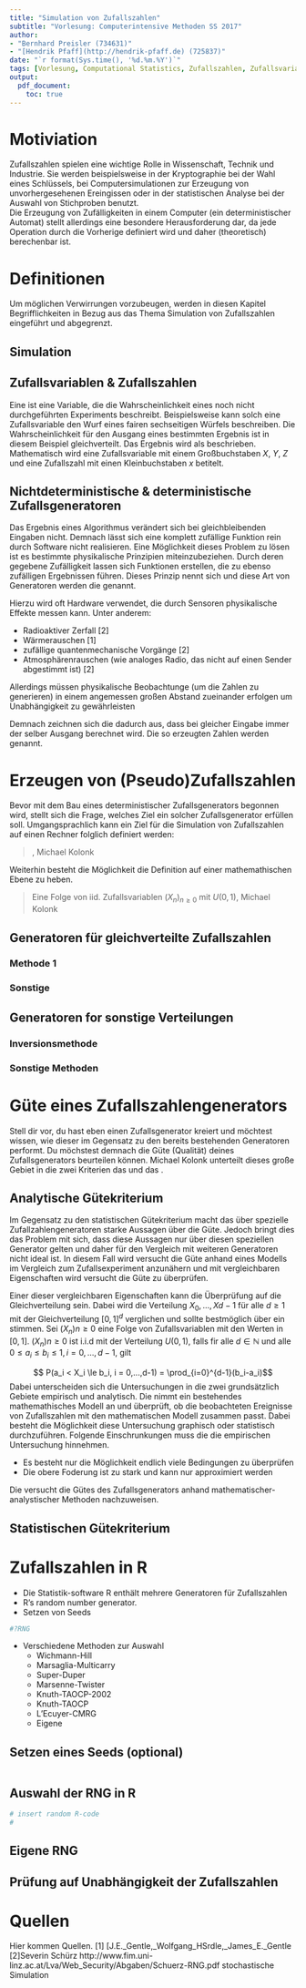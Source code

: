 ```yaml
---
title: "Simulation von Zufallszahlen"
subtitle: "Vorlesung: Computerintensive Methoden SS 2017"
author: 
- "Bernhard Preisler (734631)"
- "[Hendrik Pfaff](http://hendrik-pfaff.de) (725837)"
date: "`r format(Sys.time(), '%d.%m.%Y')`"
tags: [Vorlesung, Computational Statistics, Zufallszahlen, Zufallsvariablen, Simulation]
output:
  pdf_document:
    toc: true
---
```


\newpage
# Motiviation
Zufallszahlen spielen eine wichtige Rolle in Wissenschaft, Technik und Industrie. Sie werden beispielsweise in der Kryptographie bei der Wahl eines Schlüssels, bei Computersimulationen zur Erzeugung von unvorhergesehenen Ereingissen oder in der statistischen Analyse bei der Auswahl von Stichproben benutzt.  
Die Erzeugung von Zufälligkeiten in einem Computer (ein deterministischer Automat) stellt allerdings eine besondere Herausforderung dar, da jede Operation durch die Vorherige definiert wird und daher (theoretisch) berechenbar ist.

# Definitionen
Um möglichen Verwirrungen vorzubeugen, werden in diesen Kapitel Begrifflichkeiten in Bezug aus das Thema Simulation von Zufallszahlen eingeführt und abgegrenzt.

## Simulation

## Zufallsvariablen \& Zufallszahlen
Eine \textbf{Zufallsvariable} ist eine Variable, die die Wahrscheinlichkeit eines noch nicht durchgeführten Experiments beschreibt. Beispielsweise kann solch eine Zufallsvariable den Wurf eines fairen sechseitigen Würfels beschreiben. Die Wahrscheinlichkeit für den Ausgang eines bestimmten Ergebnis ist in diesem Beispiel gleichverteilt. Das Ergebnis wird als \textbf{Zufallszahl} beschrieben. Mathematisch wird eine Zufallsvariable mit einem Großbuchstaben $X$, $Y$, $Z$ und eine Zufallszahl mit einen Kleinbuchstaben $x$ betitelt.

## Nichtdeterministische \& deterministische Zufallsgeneratoren
Das Ergebnis eines Algorithmus verändert sich bei gleichbleibenden Eingaben nicht. Demnach lässt sich eine komplett zufällige Funktion rein durch Software nicht realisieren. Eine Möglichkeit dieses Problem zu lösen ist es bestimmte physikalische Prinzipien miteinzubeziehen. Durch deren gegebene Zufälligkeit lassen sich Funktionen erstellen, die zu ebenso zufälligen Ergebnissen führen. Dieses Prinzip nennt sich \emph{Nichtdeterminismus} und diese Art von Generatoren werden die \textbf{nichtdeterministische Zufallsgenerator} genannt.\newline

Hierzu wird oft Hardware verwendet, die durch Sensoren physikalische Effekte messen kann. Unter anderem: 

* Radioaktiver Zerfall [2]
* Wärmerauschen [1]
* zufällige quantenmechanische Vorgänge [2]
* Atmosphärenrauschen (wie analoges Radio, das nicht auf einen Sender abgestimmt ist) [2]

\begin{figure}[ht]
	\centering
  \includegraphics[width=100px, height=100px]{img/FST-01_board.png}
	\caption {Der Flying Stone Technology FST-01 erzeugt echte Zufallszahlen aus dem Rauschen bei der Analog-Digital Signalumwandlung.}
	\label{fig2}
\end{figure}

Allerdings müssen physikalische Beobachtunge (um die Zahlen zu generieren) in einem angemessen großen Abstand zueinander erfolgen um Unabhängigkeit zu gewährleisten

Demnach zeichnen sich die \textbf{deterministischen Zufallsgeneratoren} dadurch aus, dass bei gleicher Eingabe immer der selber Ausgang berechnet wird. Die so erzeugten Zahlen werden \textbf{Pseudozufallszahlen} genannt.

# Erzeugen von (Pseudo)Zufallszahlen

Bevor mit dem Bau eines deterministischer Zufallsgenerators begonnen wird, stellt sich die Frage, welches Ziel ein solcher Zufallsgenerator erfüllen soll. Umgangsprachlich kann ein Ziel für die Simulation von Zufallszahlen auf einen Rechner folglich definiert werden:

> \textbf{"... ein auf einem Rechner ablauffähiges Zufallsexperiment zu erhalten, ..."}, Michael Kolonk

Weiterhin besteht die Möglichkeit die Definition auf einer mathemathischen Ebene zu heben.

> Eine Folge von iid. Zufallsvariablen $(X_n)_{n\geq0}$ mit $U(0,1)$, Michael Kolonk

## Generatoren für gleichverteilte Zufallszahlen

### Methode 1

### Sonstige

## Generatoren for sonstige Verteilungen

### Inversionsmethode

### Sonstige Methoden


# Güte eines Zufallszahlengenerators
Stell dir vor, du hast eben einen Zufallsgenerator kreiert und möchtest wissen, wie dieser im Gegensatz zu den bereits bestehenden Generatoren performt. Du möchstest demnach die Güte (Qualität) deines Zufallsgenerators beurteilen können. Michael Kolonk unterteilt dieses große Gebiet in die zwei Kriterien das \textbf{analytische Gütekriterium} und das \textbf{statistische Gütekriterium}.

## Analytische Gütekriterium
Im Gegensatz zu den statistischen Gütekriterium macht das \textbf{analytische Gütekriterium} über spezielle Zufallzahlengeneratoren starke Aussagen über die Güte. Jedoch bringt dies das Problem mit sich, dass diese Aussagen nur über diesen speziellen Generator gelten und daher für den Vergleich mit weiteren Generatoren nicht ideal ist. In diesem Fall wird versucht die Güte anhand eines Modells im Vergleich zum Zufallsexperiment anzunähern und mit vergleichbaren Eigenschaften wird versucht die Güte zu überprüfen.

Einer dieser vergleichbaren Eigenschaften kann die Überprüfung auf die Gleichverteilung sein. Dabei wird die Verteilung $X_0,...,X{d-1}$ für alle $d \ge 1$ mit der Gleichverteilung $[0,1]^d$ verglichen und sollte bestmöglich über ein stimmen. Sei $(X_n){n\ge0}$ eine Folge von Zufallsvariablen mit den Werten in $[0,1]$. $(X_n){n\ge0}$ ist i.i.d mit der Verteilung $U(0,1)$, falls fir alle $d \in \mathbb{N}$ und alle $0 \le a_i \le b_i \le 1, i = 0,...,d-1$, gilt

$$ P(a_i < X_i \le b_i, i = 0,...,d-1) = \prod_{i=0}^{d-1}(b_i-a_i)$$
Dabei unterscheiden sich die Untersuchungen in die zwei grundsätzlich Gebiete empirisch und analytisch. Die \textbf{empirische Unterschung} nimmt ein bestehendes mathemathisches Modell an und überprüft, ob die beobachteten Ereignisse von Zufallszahlen mit den mathematischen Modell zusammen passt. Dabei besteht die Möglichkeit diese Untersuchung graphisch oder statistisch durchzuführen. Folgende Einschrunkungen muss die die empirischen Untersuchung hinnehmen.

* Es besteht nur die Möglichkeit endlich viele Bedingungen zu überprüfen 
* Die obere Foderung ist zu stark und kann nur approximiert werden
<!-- Hier gibt es noch eine weitere Einschränkung -->

Die \textbf{analytische Untersuchung} versucht die Gütes des Zufallsgenerators anhand mathematischer-analystischer Methoden nachzuweisen.



## Statistischen Gütekriterium



# Zufallszahlen in R
* Die Statistik-software R enthält mehrere Generatoren für Zufallszahlen
* R's random number generator.
* Setzen von Seeds
```r
#?RNG
```
* Verschiedene Methoden zur Auswahl
    + Wichmann-Hill
    + Marsaglia-Multicarry
    + Super-Duper
    + Marsenne-Twister
    + Knuth-TAOCP-2002
    + Knuth-TAOCP
    + L'Ecuyer-CMRG
    + Eigene

## Setzen eines Seeds (optional)
```r
```

## Auswahl der RNG in R

```r
# insert random R-code
# 
```

## Eigene RNG

## Prüfung auf Unabhängigkeit der Zufallszahlen


# Quellen
Hier kommen Quellen.
[1] [J.E._Gentle,_Wolfgang_HSrdle,_James_E._Gentle
[2]Severin Schürz http://www.fim.uni-linz.ac.at/Lva/Web_Security/Abgaben/Schuerz-RNG.pdf
stochastische Simulation



